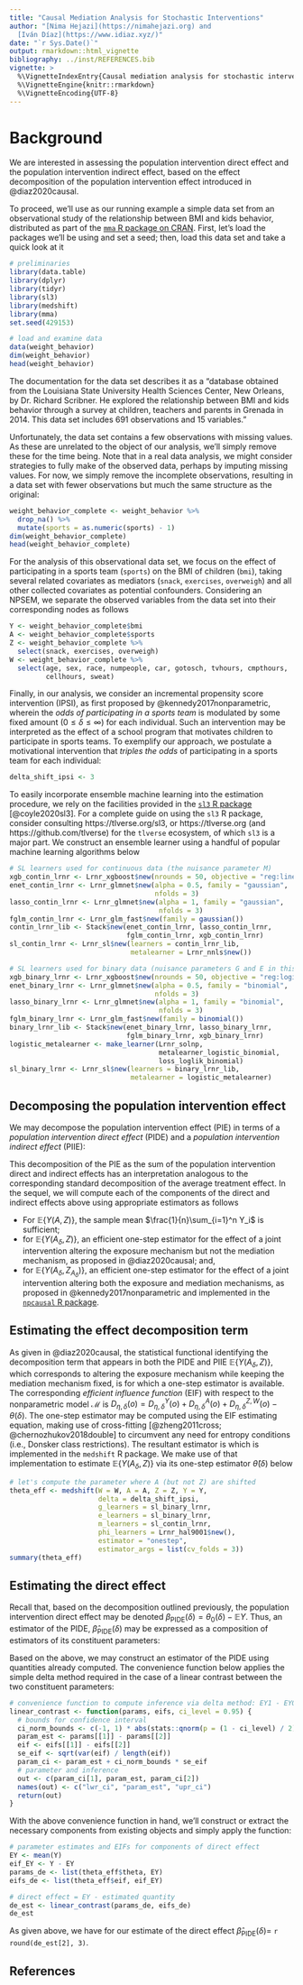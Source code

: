 ```yaml
---
title: "Causal Mediation Analysis for Stochastic Interventions"
author: "[Nima Hejazi](https://nimahejazi.org) and
  [Iván Díaz](https://www.idiaz.xyz/)"
date: "`r Sys.Date()`"
output: rmarkdown::html_vignette
bibliography: ../inst/REFERENCES.bib
vignette: >
  %\VignetteIndexEntry{Causal mediation analysis for stochastic interventions}
  %\VignetteEngine{knitr::rmarkdown}
  %\VignetteEncoding{UTF-8}
---
```


# Background

We are interested in assessing the population intervention direct effect and
the population intervention indirect effect, based on the effect decomposition
of the population intervention effect introduced in @diaz2020causal.

To proceed, we'll use as our running example a simple data set from an
observational study of the relationship between BMI and kids behavior,
distributed as part of the [`mma` R package on
CRAN](https://CRAN.R-project.org/package=mma). First, let's load the packages
we'll be using and set a seed; then, load this data set and take a quick look
at it

```r
# preliminaries
library(data.table)
library(dplyr)
library(tidyr)
library(sl3)
library(medshift)
library(mma)
set.seed(429153)

# load and examine data
data(weight_behavior)
dim(weight_behavior)
head(weight_behavior)
```

The documentation for the data set describes it as a "database obtained from the
Louisiana State University Health Sciences Center, New Orleans, by  Dr. Richard
Scribner. He  explored the relationship  between BMI and kids behavior through a
survey at children, teachers and parents in Grenada in 2014. This data set
includes 691 observations and 15 variables."

Unfortunately, the data set contains a few observations with missing values. As
these are unrelated to the object of our analysis, we'll simply remove these for
the time being. Note that in a real data analysis, we might consider strategies
to fully make of the observed data, perhaps by imputing missing values. For now,
we simply remove the incomplete observations, resulting in a data set with fewer
observations but much the same structure as the original:

```r
weight_behavior_complete <- weight_behavior %>%
  drop_na() %>%
  mutate(sports = as.numeric(sports) - 1)
dim(weight_behavior_complete)
head(weight_behavior_complete)
```

For the analysis of this observational data set, we focus on the effect of
participating in a sports team (`sports`) on the BMI of children (`bmi`), taking
several related covariates as mediators (`snack`, `exercises`, `overweigh`) and
all other collected covariates as potential confounders. Considering an NPSEM,
we separate the observed variables from the data set into their corresponding
nodes as follows

```r
Y <- weight_behavior_complete$bmi
A <- weight_behavior_complete$sports
Z <- weight_behavior_complete %>%
  select(snack, exercises, overweigh)
W <- weight_behavior_complete %>%
  select(age, sex, race, numpeople, car, gotosch, tvhours, cmpthours,
         cellhours, sweat)
```

Finally, in our analysis, we consider an incremental propensity score
intervention (IPSI), as first proposed by @kennedy2017nonparametric, wherein the
_odds of participating in a sports team_ is modulated by some fixed amount
($0 \leq \delta \leq \infty$) for each individual. Such an intervention may be
interpreted as the effect of a school program that motivates children to
participate in sports teams. To exemplify our approach, we postulate a
motivational intervention that _triples the odds_ of participating in a sports
team for each individual:

```r
delta_shift_ipsi <- 3
```

To easily incorporate ensemble machine learning into the estimation procedure,
we rely on the facilities provided in the [`sl3` R
package](https://tlverse.org/sl3) [@coyle2020sl3]. For a complete guide on using
the `sl3` R package, consider consulting https://tlverse.org/sl3, or
https://tlverse.org (and https://github.com/tlverse) for the `tlverse`
ecosystem, of which `sl3` is a major part. We construct an ensemble learner
using a handful of popular machine learning algorithms below

```r
# SL learners used for continuous data (the nuisance parameter M)
xgb_contin_lrnr <- Lrnr_xgboost$new(nrounds = 50, objective = "reg:linear")
enet_contin_lrnr <- Lrnr_glmnet$new(alpha = 0.5, family = "gaussian",
                                    nfolds = 3)
lasso_contin_lrnr <- Lrnr_glmnet$new(alpha = 1, family = "gaussian",
                                     nfolds = 3)
fglm_contin_lrnr <- Lrnr_glm_fast$new(family = gaussian())
contin_lrnr_lib <- Stack$new(enet_contin_lrnr, lasso_contin_lrnr,
                             fglm_contin_lrnr, xgb_contin_lrnr)
sl_contin_lrnr <- Lrnr_sl$new(learners = contin_lrnr_lib,
                              metalearner = Lrnr_nnls$new())

# SL learners used for binary data (nuisance parameters G and E in this case)
xgb_binary_lrnr <- Lrnr_xgboost$new(nrounds = 50, objective = "reg:logistic")
enet_binary_lrnr <- Lrnr_glmnet$new(alpha = 0.5, family = "binomial",
                                    nfolds = 3)
lasso_binary_lrnr <- Lrnr_glmnet$new(alpha = 1, family = "binomial",
                                     nfolds = 3)
fglm_binary_lrnr <- Lrnr_glm_fast$new(family = binomial())
binary_lrnr_lib <- Stack$new(enet_binary_lrnr, lasso_binary_lrnr,
                             fglm_binary_lrnr, xgb_binary_lrnr)
logistic_metalearner <- make_learner(Lrnr_solnp,
                                     metalearner_logistic_binomial,
                                     loss_loglik_binomial)
sl_binary_lrnr <- Lrnr_sl$new(learners = binary_lrnr_lib,
                              metalearner = logistic_metalearner)
```

## Decomposing the population intervention effect

We may decompose the population intervention effect (PIE) in terms of a
_population intervention direct effect_ (PIDE) and a _population
intervention indirect effect_ (PIIE):
\begin{equation*}
  \overbrace{\mathbb{E}\{Y(A_{\delta}, Z(A_{\delta})) -
    Y(A_\delta, Z)\}}^{\text{PIIE}} +
    \overbrace{\mathbb{E}\{Y(A_\delta, Z) - Y(A, Z)\}}^{\text{PIDE}}.
\end{equation*}

This decomposition of the PIE as the sum of the population intervention direct
and indirect effects has an interpretation analogous to the corresponding
standard decomposition of the average treatment effect. In the sequel, we will
compute each of the components of the direct and indirect effects above using
appropriate estimators as follows

* For $\mathbb{E}\{Y(A, Z)\}$, the sample mean $\frac{1}{n}\sum_{i=1}^n Y_i$ is
  sufficient;
* for $\mathbb{E}\{Y(A_{\delta}, Z)\}$, an efficient one-step estimator for the
  effect of a joint intervention altering the exposure mechanism but not the
  mediation mechanism, as proposed in @diaz2020causal; and,
* for $\mathbb{E}\{Y(A_{\delta}, Z_{A_{\delta}})\}$, an efficient one-step
  estimator for the effect of a joint intervention altering both the exposure
  and mediation mechanisms, as proposed in @kennedy2017nonparametric and
  implemented in the [`npcausal` R
  package](https://github.com/ehkennedy/npcausal).

## Estimating the effect decomposition term

As given in @diaz2020causal, the statistical functional identifying the
decomposition term that appears in both the PIDE and PIIE
$\mathbb{E}\{Y(A_{\delta}, Z)\}$, which corresponds to altering the exposure
mechanism while keeping the mediation mechanism fixed, is
\begin{equation*}
  \theta_0(\delta) = \int m_0(a, z, w) g_{0,\delta}(a \mid w) p_0(z, w)
    d\nu(a, z, w),
\end{equation*}
for which a one-step estimator is available. The corresponding _efficient
influence function_ (EIF) with respect to the nonparametric model $\mathcal{M}$
is $D_{\eta,\delta}(o) = D^Y_{\eta,\delta}(o)
+ D^A_{\eta,\delta}(o) + D^{Z,W}_{\eta,\delta}(o) - \theta(\delta)$. The
one-step estimator may be computed using the EIF estimating equation, making use
of cross-fitting [@zheng2011cross; @chernozhukov2018double] to circumvent any
need for entropy conditions (i.e., Donsker class restrictions). The resultant
estimator is
\begin{equation*}
  \hat{\theta}(\delta) = \frac{1}{n} \sum_{i = 1}^n D_{\hat{\eta}_{j(i)},
  \delta}(O_i) = \frac{1}{n} \sum_{i = 1}^n \left\{ D^Y_{\hat{\eta}_{j(i)},
  \delta}(O_i) + D^A_{\hat{\eta}_{j(i)}, \delta}(O_i) +
  D^{Z,W}_{\hat{\eta}_{j(i)}, \delta}(O_i) \right\},
\end{equation*}
which is implemented in the `medshift` R package. We make use of that
implementation to estimate $\mathbb{E}\{Y(A_{\delta}, Z)\}$ via its one-step
estimator $\hat{\theta}(\delta)$ below

```r
# let's compute the parameter where A (but not Z) are shifted
theta_eff <- medshift(W = W, A = A, Z = Z, Y = Y,
                      delta = delta_shift_ipsi,
                      g_learners = sl_binary_lrnr,
                      e_learners = sl_binary_lrnr,
                      m_learners = sl_contin_lrnr,
                      phi_learners = Lrnr_hal9001$new(),
                      estimator = "onestep",
                      estimator_args = list(cv_folds = 3))
summary(theta_eff)
```

## Estimating the direct effect

Recall that, based on the decomposition outlined previously, the population
intervention direct effect may be denoted $\beta_{\text{PIDE}}(\delta) =
\theta_0(\delta) - \mathbb{E}Y$. Thus, an estimator of the PIDE,
$\hat{\beta}_{\text{PIDE}}(\delta)$ may be expressed as a composition of
estimators of its constituent parameters:
\begin{equation*}
  \hat{\beta}_{\text{PIDE}}({\delta}) = \hat{\theta}(\delta) -
  \frac{1}{n} \sum_{i = 1}^n Y_i.
\end{equation*}

Based on the above, we may construct an estimator of the PIDE using quantities
already computed. The convenience function below applies the simple delta method
required in the case of a linear contrast between the two constituent
parameters:
```r
# convenience function to compute inference via delta method: EY1 - EY0
linear_contrast <- function(params, eifs, ci_level = 0.95) {
  # bounds for confidence interval
  ci_norm_bounds <- c(-1, 1) * abs(stats::qnorm(p = (1 - ci_level) / 2))
  param_est <- params[[1]] - params[[2]]
  eif <- eifs[[1]] - eifs[[2]]
  se_eif <- sqrt(var(eif) / length(eif))
  param_ci <- param_est + ci_norm_bounds * se_eif
  # parameter and inference
  out <- c(param_ci[1], param_est, param_ci[2])
  names(out) <- c("lwr_ci", "param_est", "upr_ci")
  return(out)
}
```

With the above convenience function in hand, we'll construct or extract the
necessary components from existing objects and simply apply the function:
```r
# parameter estimates and EIFs for components of direct effect
EY <- mean(Y)
eif_EY <- Y - EY
params_de <- list(theta_eff$theta, EY)
eifs_de <- list(theta_eff$eif, eif_EY)

# direct effect = EY - estimated quantity
de_est <- linear_contrast(params_de, eifs_de)
de_est
```

As given above, we have for our estimate of the direct effect
$\hat{\beta}_{\text{PIDE}}({\delta}) =$ `r round(de_est[2], 3)`.

## References

